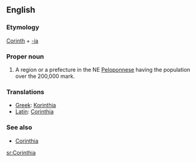 {{wikipedia}}
==English==

===Etymology===
[[Corinth]] + [[-ia]]

===Proper noun===
{{en-proper noun}}
# A region or a prefecture in the NE [[Peloponnese]] having the population over the 200,000 mark.

===Translations===

*[[Greek]]: [[Korinthia]]
*[[Latin]]: [[Corinthia]]

===See also===
*[[w:Corinthia|Corinthia]]


[[sr:Corinthia]]